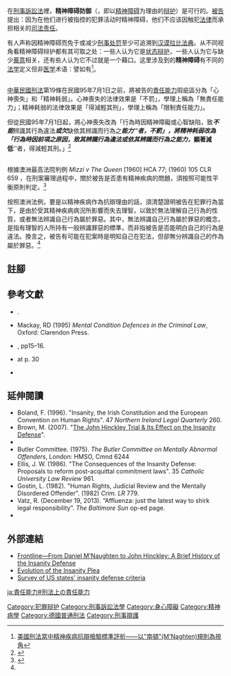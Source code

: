 {{globalize|time=2017-03-25T06:23:31+00:00}}{{legal}}
在[[刑事訴訟法|刑事訴訟法]]裡，'''精神障碍防御'''（{{lang-en|Insanity defense}}，即以[[精神障碍|精神障碍]]为理由的[[辩护|辩护]]）是可行的。[[被告|被告]]提出：因为在他们进行被指控的犯罪活动时精神障碍，他们不应该因触犯[[法律|法律]]而承担相关的[[司法责任|司法责任]]。

有人声称因精神障碍而免于或减少[[刑事处罚|刑事处罚]]至少可追溯到[[汉谟拉比法典|汉谟拉比法典]]。从不同视角看精神障碍辩护都有其可取之处：一些人认为它是[[状态辩护|状态辩护]]，一些人认为它与缺少[[故意|蓄意]]相关，还有些人认为它不过就是一个藉口。这里涉及到的'''精神障碍'''有不同的[[法学|法学]]定义但非[[医学|医学]]术语：譬如有{{link-en|南顿规则|M'Naghten Rules}}<ref>[http://d.wanfangdata.com.cn/Periodical_sjjbyjsws200605033.aspx 美國刑法當中精神疾病抗辯檢驗標準評析——以"南頓"(M'Naghten)規則為視角]</ref>。

=={{ROC}}==
[[中華民國刑法|中華民國刑法]]第19條在民國95年7月1日之前，將被告的[[責任能力|責任能力]]瑕疵區分為「心神喪失」和「精神耗弱」。心神喪失的法律效果是「不罰」，學理上稱為「無責任能力」；精神耗弱的法律效果是「得減輕其刑」，學理上稱為「限制責任能力」。

但從民國95年7月1日起，將心神喪失改為「行為時因精神障礙或心智缺陷，致'''''不能'''''辨識其行為違法'''''或欠'''''缺依其辨識而行為之'''''能力'''''者，不罰」，將精神耗弱改為「行為時因前項之原因，致其辨識行為違法或依其辨識而行為之能力，'''''顯著減低'''''者，得減輕其刑。」<ref>{{cite web|url = http://law.moj.gov.tw/LawClass/LawSingle.aspx?Pcode=C0000001&FLNO=19|title = 中華民國刑法第19條|accessdate = 2013-10-30|work = 全國法規資料庫|format = HTML|archive-date = 2017-04-03|archive-url = https://web.archive.org/web/20170403093513/http://law.moj.gov.tw/LawClass/LawSingle.aspx?Pcode=C0000001&FLNO=19|dead-url = no}}</ref>

=={{AUS}}==
根據澳洲最高法院判例 ''Mizzi v The Queen'' [1960] HCA 77; (1960) 105 CLR 659 ，在刑案審理過程中，關於被告是否患有精神疾病的問題，須按照可能性平衡原則判定。<ref name="#1">{{cite web|author=[[Legal_Frontline_法律前線通訊社|Legal Frontline 法律前線通訊社]]|title=男子眾目睽睽下殺人 -- 專家證實因精神病失理智 -- 獲判無罪但須拘留治療|url=http://legalfrontline.blogspot.com/2018/06/blog-post.html|4=|accessdate=2018-06-02|archive-date=2019-03-06|archive-url=https://web.archive.org/web/20190306044114/http://legalfrontline.blogspot.com/2018/06/blog-post.html|dead-url=no}}</ref>

按照澳洲法例，要是以精神疾病作為抗辯理由的話，須清楚證明被告在犯罪行為當下，是由於受其精神疾病病況所影響而失去理智，以致於無法理解自己行為的性質，或者無法辨識自己行為屬於罪惡。其中，無法辨識自己行為屬於罪惡的概念，是指有理智的人所持有一般辨識罪惡的標準，而非指被告是否能明白自己的行為是違法。換言之，被告有可能在犯案時是明知自己在犯法，但卻無分辨識自己的作為屬於罪惡。<ref name="#1"/>

==註腳==
{{reflist}}


==參考文獻==
{{refbegin}}
* {{Cite journal |author=Dalby, J. T. |year=2006 |title=The case of Daniel McNaughton: Let's get the story straight |journal=American Journal of Forensic Psychiatry |volume=27 |pages=17–32}}.
*Mackay, RD (1995) ''Mental Condition Defences in the Criminal Law'', Oxford: Clarendon Press.
*{{Cite book|author=Walker, N.|title=Crime and Insanity in England:The Historical Perspective|url=https://archive.org/details/crimeinsanityine0001unse|year=1968|publisher=vol.1, Edinburgh University Press|isbn=0-85224-017-1}}, pp15–16.
*{{Cite journal |author=- |year=1985 |title=The Insanity Defense before 1800 |journal=The Annals of the American Academy of Political and Social Science |volume=477 |pages=25–30 |doi=10.1177/0002716285477001003 |pmid=11616555 |issue=  477}} at p. 30
*{{Cite book
  |last=Schmalleger
  |first=Frank
  |title=Criminal Justice:  A Brief Introduction
  |url=https://archive.org/details/criminaljustic2001schm
  |publisher=Prentice Hall
  |year=2001
  |isbn=0-13-396731-X  }}
{{refend}}

==延伸閱讀==
{{refbegin}}
*Boland, F. (1996). "Insanity, the Irish Constitution and the European Convention on Human Rights". 47 ''Northern Ireland Legal Quarterly'' 260.
*Brown, M. (2007). "[https://web.archive.org/web/20070930185701/http://www.worldhistoryblog.com/2007/08/john-hinckley-trial-its-effect-on.html The John Hinckley Trial & Its Effect on the Insanity Defense]".
*{{Cite journal |author=Bucknill, J. C. |title=The Late Lord Chief Justice of England on Lunacy |journal=Brain |year=1881 |volume=4 |pages=1–26  |doi=10.1093/brain/4.1.1}}
*Butler Committee. (1975). ''The Butler Committee on Mentally Abnormal Offenders'', London: HMSO, Cmnd 6244
*Ellis, J. W. (1986). "The Consequences of the Insanity Defense: Proposals to reform post-acquittal commitment laws". 35 ''Catholic University Law Review'' 961.
*Gostin, L. (1982). "Human Rights, Judicial Review and the Mentally Disordered Offender". (1982) ''Crim. LR'' 779.
*Vatz, R. (December 19, 2013). “Affluenza: just the latest way to shirk legal responsibility”. ''The Baltimore Sun'' op-ed page.
*{{cite web |author=The Law Reform Commission of Western Australia |title=The Criminal Process and Persons Suffering from Mental Disorder |work=Project No. 69 |date=August 1991 |url=http://www.austlii.edu.au/au/other/walrc/69/P69-R.pdf |accessdate=2018-08-18 |archive-date=2015-09-25 |archive-url=https://web.archive.org/web/20150925183545/http://www.austlii.edu.au/au/other/walrc/69/P69-R.pdf |dead-url=no }}
{{refend}}

==外部連結==
*[https://www.pbs.org/wgbh/pages/frontline/shows/crime/trial/history.html Frontline—From Daniel M'Naughten to John Hinckley: A Brief History of the Insanity Defense] {{Wayback|url=https://www.pbs.org/wgbh/pages/frontline/shows/crime/trial/history.html |date=20180222000820 }}
*[https://web.archive.org/web/20080914170410/http://www.law.umkc.edu/faculty/projects/ftrials/hinckley/hinckleyinsanity.htm Evolution of the Insanity Plea]
* [http://criminal.findlaw.com/criminal-procedure/the-insanity-defense-among-the-states.html Survey of US states' insanity defense criteria] {{Wayback|url=http://criminal.findlaw.com/criminal-procedure/the-insanity-defense-among-the-states.html |date=20171020195020 }}

[[Category:犯罪辩护|Category:犯罪辩护]]
[[Category:刑事訴訟法學|Category:刑事訴訟法學]]
[[Category:身心障礙|Category:身心障礙]]
[[Category:精神病學|Category:精神病學]]
[[Category:德國普通刑法|Category:德國普通刑法]]
[[Category:刑事辯護|Category:刑事辯護]]

[[ja:責任能力#刑法上の責任能力|ja:責任能力#刑法上の責任能力]]